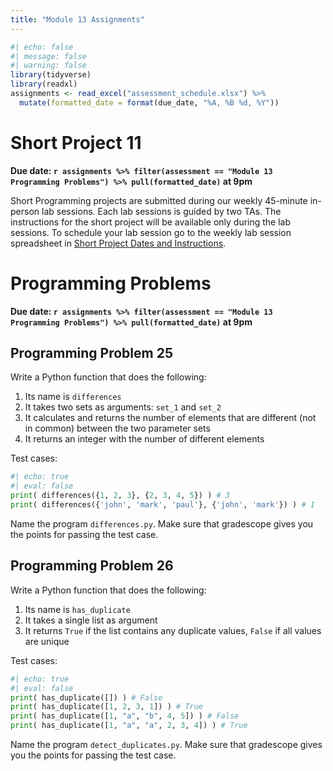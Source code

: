 ```yaml
---
title: "Module 13 Assignments"
---
```



```r
#| echo: false
#| message: false
#| warning: false
library(tidyverse)
library(readxl)
assignments <- read_excel("assessment_schedule.xlsx") %>% 
  mutate(formatted_date = format(due_date, "%A, %B %d, %Y"))
```

# Short Project 11

**Due date: `r assignments %>% filter(assessment == "Module 13 Programming Problems") %>% pull(formatted_date)` at 9pm**

Short Programming projects are submitted during our weekly 45-minute in-person lab sessions. Each lab sessions is guided by two TAs. The instructions for the short project will be available only during the lab sessions. To schedule your lab session go to the weekly lab session spreadsheet in [Short Project Dates and Instructions](short-projects.html).

# Programming Problems

**Due date: `r assignments %>% filter(assessment == "Module 13 Programming Problems") %>% pull(formatted_date)` at 9pm**

## Programming Problem 25


Write a Python function that does the following:

1.  Its name is `differences`
2.  It takes two sets as arguments: `set_1` and `set_2`
3.  It calculates and returns the number of elements that are different (not in common) between the two parameter sets
4.  It returns an integer with the number of different elements

Test cases:

```python
#| echo: true
#| eval: false
print( differences({1, 2, 3}, {2, 3, 4, 5}) ) # 3
print( differences({'john', 'mark', 'paul'}, {'john', 'mark'}) ) # 1
```

Name the program `differences.py`. Make sure that gradescope gives you the points for passing the test case.

## Programming Problem 26


Write a Python function that does the following:

1.  Its name is `has_duplicate`
2.  It takes a single list as argument
3.  It returns `True` if the list contains any duplicate values, `False` if all values are unique

Test cases:

```python
#| echo: true
#| eval: false
print( has_duplicate([]) ) # False
print( has_duplicate([1, 2, 3, 1]) ) # True
print( has_duplicate([1, "a", "b", 4, 5]) ) # False
print( has_duplicate([1, "a", "a", 2, 3, 4]) ) # True
```

Name the program `detect_duplicates.py`. Make sure that gradescope gives you the points for passing the test case.
